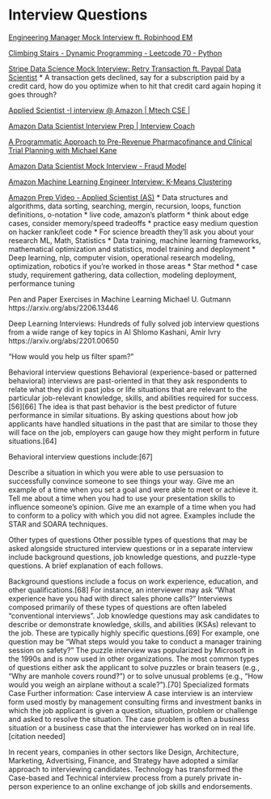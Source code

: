 # Interview Questions  {.unnumbered}

[Engineering Manager Mock Interview ft. Robinhood EM](https://www.youtube.com/watch?v=sOX_Xl1TKic)

[Climbing Stairs - Dynamic Programming - Leetcode 70 - Python](https://www.youtube.com/watch?v=uCiBkaA4V6M)

[Stripe Data Science Mock Interview: Retry Transaction ft. Paypal Data Scientist](https://www.youtube.com/watch?v=uCiBkaA4V6M)
* A transaction gets declined, say for a subscription paid by a credit card, how do you optimize when to hit that credit card again hoping it goes through?

[Applied Scientist -I interview @ Amazon | Mtech CSE |](https://www.youtube.com/watch?v=TqRrmx_ZKaM)

[Amazon Data Scientist Interview Prep | Interview Coach](https://www.youtube.com/watch?v=0kdthwyye2I)

[A Programmatic Approach to Pre-Revenue Pharmacofinance and Clinical Trial Planning with Michael Kane](https://www.youtube.com/watch?v=AC-f8Y7ufHM)

[Amazon Data Scientist Mock Interview - Fraud Model](https://www.youtube.com/watch?v=68I67w63IpY)

[Amazon Machine Learning Engineer Interview: K-Means Clustering](https://www.youtube.com/watch?v=xKZHH-UOsUM&t=1231s)

[Amazon Prep Video - Applied Scientist (AS)](https://www.youtube.com/watch?v=Y4qYcglrYnI)
* Data structures and algorithms, data sorting, searching, mergin, recursion, loops, function definitions, o-notation
* live code, amazon's platform
* think about edge cases, consider memory/speed tradeoffs
* practice easy medium question on hacker rank/leet code
* For science breadth they'll ask you about your research ML, Math, Statistics
* Data training, machine learning frameworks, mathematical optimization and statistics, model training and deployment
* Deep learning, nlp, computer vision, operational research modeling, optimization, robotics if you're worked in those areas
* Star method
* case study, requirement gathering, data collection, modeling deployment, performance tuning


Pen and Paper Exercises in Machine Learning
Michael U. Gutmann
https://arxiv.org/abs/2206.13446


Deep Learning Interviews: Hundreds of fully solved job interview questions from a wide range of key topics in AI
Shlomo Kashani, Amir Ivry
https://arxiv.org/abs/2201.00650



"How would you help us filter spam?"

Behavioral interview questions
Behavioral (experience-based or patterned behavioral) interviews are past-oriented in that they ask respondents to relate what they did in past jobs or life situations that are relevant to the particular job-relevant knowledge, skills, and abilities required for success.[56][66] The idea is that past behavior is the best predictor of future performance in similar situations. By asking questions about how job applicants have handled situations in the past that are similar to those they will face on the job, employers can gauge how they might perform in future situations.[64]

Behavioral interview questions include:[67]

Describe a situation in which you were able to use persuasion to successfully convince someone to see things your way.
Give me an example of a time when you set a goal and were able to meet or achieve it.
Tell me about a time when you had to use your presentation skills to influence someone's opinion.
Give me an example of a time when you had to conform to a policy with which you did not agree.
Examples include the STAR and SOARA techniques.

Other types of questions
Other possible types of questions that may be asked alongside structured interview questions or in a separate interview include background questions, job knowledge questions, and puzzle-type questions. A brief explanation of each follows.

Background questions include a focus on work experience, education, and other qualifications.[68] For instance, an interviewer may ask "What experience have you had with direct sales phone calls?" Interviews composed primarily of these types of questions are often labeled "conventional interviews".
Job knowledge questions may ask candidates to describe or demonstrate knowledge, skills, and abilities (KSAs) relevant to the job. These are typically highly specific questions.[69] For example, one question may be "What steps would you take to conduct a manager training session on safety?"
The puzzle interview was popularized by Microsoft in the 1990s and is now used in other organizations. The most common types of questions either ask the applicant to solve puzzles or brain teasers (e.g., "Why are manhole covers round?") or to solve unusual problems (e.g., "How would you weigh an airplane without a scale?").[70]
Specialized formats
Case
Further information: Case interview
A case interview is an interview form used mostly by management consulting firms and investment banks in which the job applicant is given a question, situation, problem or challenge and asked to resolve the situation. The case problem is often a business situation or a business case that the interviewer has worked on in real life.[citation needed]

In recent years, companies in other sectors like Design, Architecture, Marketing, Advertising, Finance, and Strategy have adopted a similar approach to interviewing candidates. Technology has transformed the Case-based and Technical interview process from a purely private in-person experience to an online exchange of job skills and endorsements.